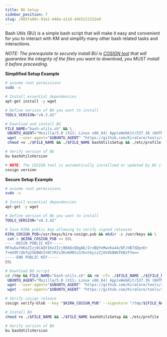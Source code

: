 ```yaml
---
title: BU Setup
sidebar_position: 7
slug: /085fa60c-91e1-448a-a11d-44b5221332e0
---
```





Bash Utils (BU) is a simple bash script that will make it easy and convenient for you to interact with KM and simplify many other bash related tasks and interactions. 


_NOTE: The prerequisite to securely install BU is_ [_COSIGN tool_](/testnet/442bf26d-c72a-4548-acf1-2cf9d3c8fa31) _that will guarantee the integrity of the files you want to download, you MUST install it before proceeding._


**Simplified Setup Example**


```bash
# assume root permissions
sudo -s

# Install essential dependencies
apt-get install -y wget

# Define version of BU you want to install
TOOLS_VERSION="v0.3.42"

# Download and install BU
FILE_NAME="bash-utils.sh" && \
 UBUNTU_AGENT="Mozilla/5.0 (X11; Linux x86_64) AppleWebKit/537.36 (KHTML, like Gecko) Chrome/90.0.4430.85 Safari/537.36" && \
 wget --user-agent="$UBUNTU_AGENT" "https://github.com/KiraCore/tools/releases/download/$TOOLS_VERSION/${FILE_NAME}" -O ./$FILE_NAME && \
 chmod +x ./$FILE_NAME && ./$FILE_NAME bashUtilsSetup && ./etc/profile

# Verify version of BU 
bu bashUtilsVersion

# NOTE: The COSIGN tool is automatically installsed or updated by BU if it was not present or if the version of COSIGN is lower then v2.0.0
cosign version
```


**Secure Setup Example**


```bash
# assume root permissions
sudo -s

# Install essential dependencies
apt-get -y wget

# Define version of BU you want to install
TOOLS_VERSION="v0.3.42"

# Save KIRA public key allowing to verify signed releases
KIRA_COSIGN_PUB=/usr/keys/kira-cosign.pub && mkdir -p /usr/keys && \
 cat > $KIRA_COSIGN_PUB << EOL
-----BEGIN PUBLIC KEY-----
MFkwEwYHKoZIzj0CAQYIKoZIzj0DAQcDQgAE/IrzBQYeMwvKa44/DF/HB7XDpnE+
f+mU9F/Qbfq25bBWV2+NlYMJv3KvKHNtu3Jknt6yizZjUV4b8WGfKBzFYw==
-----END PUBLIC KEY-----
EOL

# Download BU script
cd /tmp && FILE_NAME="bash-utils.sh" && rm -rfv ./$FILE_NAME ./${FILE_NAME}.sig && \
 UBUNTU_AGENT="Mozilla/5.0 (X11; Linux x86_64) AppleWebKit/537.36 (KHTML, like Gecko) Chrome/90.0.4430.85 Safari/537.36" && \
 wget --user-agent="$UBUNTU_AGENT" "https://github.com/KiraCore/tools/releases/download/$TOOLS_VERSION/${FILE_NAME}" -O ./$FILE_NAME && \
 wget --user-agent="$UBUNTU_AGENT" "https://github.com/KiraCore/tools/releases/download/$TOOLS_VERSION/${FILE_NAME}.sig" -O ./${FILE_NAME}.sig

# Verify cosign release
cosign verify-blob --key "$KIRA_COSIGN_PUB" --signature "/tmp/${FILE_NAME}.sig" "/tmp/$FILE_NAME" --insecure-ignore-tlog --insecure-ignore-sct

# Install BU
chmod +x ./$FILE_NAME && ./$FILE_NAME bashUtilsSetup && ./etc/profile

# Verify version of BU 
bu bashUtilsVersion
```


